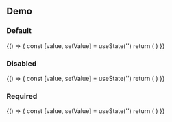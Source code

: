 

<Meta title="ui/Form/TextInput" component={ActionList} />

## Demo

### Default

<Preview>
  <Story name="default">
    {() => {
      const [value, setValue] = useState('')
      return (
        <TextInput placeholder='Type something...' value={value} onChange={setValue} />
      )
    }}
  </Story>
</Preview>

### Disabled

<Preview>
  <Story name="disabled">
    {() => {
      const [value, setValue] = useState('')
      return (
        <TextInput disabled placeholder='Type something...' value={value} onChange={setValue} />
      )
    }}
  </Story>
</Preview>

### Required

<Preview>
  <Story name="required">
    {() => {
      const [value, setValue] = useState('')
      return (
        <TextInput required placeholder='Type something...' value={value} onChange={setValue} />
      )
    }}
  </Story>
</Preview>